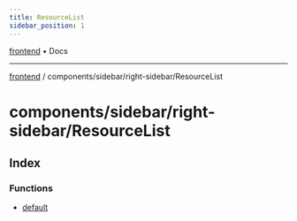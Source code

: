 ```yaml
---
title: ResourceList
sidebar_position: 1
---
```


[frontend](./ResourceList/../../../..) • Docs

***

[frontend](./ResourceList/../../../..) / components/sidebar/right-sidebar/ResourceList

# components/sidebar/right-sidebar/ResourceList

## Index

### Functions

- [default](./ResourceList/functions/default)
